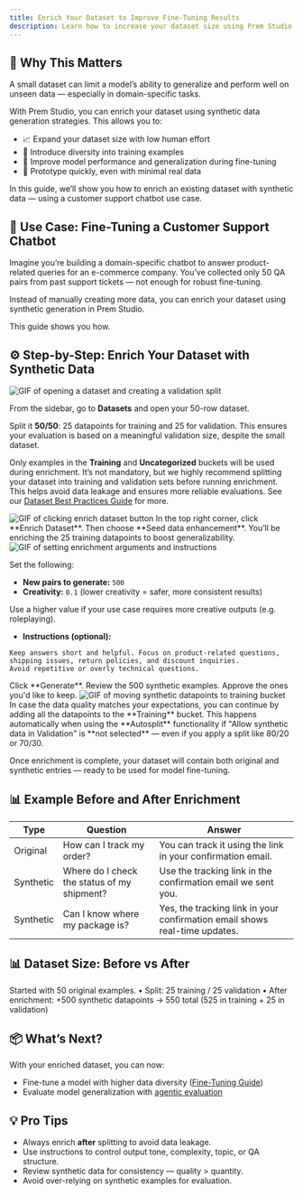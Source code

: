 ```yaml
---
title: Enrich Your Dataset to Improve Fine-Tuning Results
description: Learn how to increase your dataset size using Prem Studio's data enrichment tools for better model training and generalization.
---
```


## 🧠 Why This Matters

A small dataset can limit a model’s ability to generalize and perform well on unseen data — especially in domain-specific tasks.

With Prem Studio, you can enrich your dataset using synthetic data generation strategies. This allows you to:
- 📈 Expand your dataset size with low human effort
- 🧠 Introduce diversity into training examples
- 🚀 Improve model performance and generalization during fine-tuning
- 🧪 Prototype quickly, even with minimal real data

In this guide, we’ll show you how to enrich an existing dataset with synthetic data — using a customer support chatbot use case.


## 💼 Use Case: Fine-Tuning a Customer Support Chatbot

Imagine you’re building a domain-specific chatbot to answer product-related queries for an e-commerce company. You’ve collected only 50 QA pairs from past support tickets — not enough for robust fine-tuning.

Instead of manually creating more data, you can enrich your dataset using synthetic generation in Prem Studio.

This guide shows you how.


## ⚙️ Step-by-Step: Enrich Your Dataset with Synthetic Data

<Steps>
<Step title="Select Your Dataset and Perform a 50/50 Split">
<img src="https://static.premai.io/prem-saas-docs/guides/datasets/select-dataset-and-split.gif" alt="GIF of opening a dataset and creating a validation split" />


From the sidebar, go to **Datasets** and open your 50-row dataset.

Split it **50/50**: 25 datapoints for training and 25 for validation.
This ensures your evaluation is based on a meaningful validation size, despite the small dataset.

Only examples in the **Training** and **Uncategorized** buckets will be used during enrichment.
<Warning>
It’s not mandatory, but we highly recommend splitting your dataset into training and validation sets before running enrichment. This helps avoid data leakage and ensures more reliable evaluations.
See our [Dataset Best Practices Guide](/guides/datasets/dataset-best-practices) for more.
</Warning>
</Step>

<Step title="Launch the Enrichment Workflow">
<img src="https://static.premai.io/prem-saas-docs/guides/datasets/click-enrich.gif" alt="GIF of clicking enrich dataset button" />
In the top right corner, click **Enrich Dataset**. Then choose **Seed data enhancement**.
You’ll be enriching the 25 training datapoints to boost generalizability.
</Step>

<Step title="Define Enrichment Settings and (Optional) Instructions">
<img src="https://static.premai.io/prem-saas-docs/guides/datasets/custom-instructions-enrich.gif" alt="GIF of setting enrichment arguments and instructions" />

Set the following:

- **New pairs to generate:** `500`
- **Creativity:** `0.1` (lower creativity = safer, more consistent results)

Use a higher value if your use case requires more creative outputs (e.g. roleplaying).

- **Instructions (optional):**
```
Keep answers short and helpful. Focus on product-related questions, shipping issues, return policies, and discount inquiries.
Avoid repetitive or overly technical questions.
```
</Step>

<Step title="Review and Approve Synthetic Examples">
Click **Generate**. Review the 500 synthetic examples.
Approve the ones you'd like to keep.
</Step>

<Step title="Add Synthetic Datapoint to Training Bucket">
<img src="https://static.premai.io/prem-saas-docs/guides/datasets/synthetic-to-training-bucket.gif" alt="GIF of moving synthetic datapoints to training bucket" />
In case the data quality matches your expectations, you can continue by adding all the datapoints to the **Training** bucket.

<Warning>
This happens automatically when using the **Autosplit** functionality if "Allow synthetic data in Validation" is **not selected** — even if you apply a split like 80/20 or 70/30.
</Warning>
</Step>

</Steps>

Once enrichment is complete, your dataset will contain both original and synthetic entries — ready to be used for model fine-tuning.


## 📊 Example Before and After Enrichment

| Type       | Question | Answer |
|------------|----------|--------|
| Original   | How can I track my order? | You can track it using the link in your confirmation email. |
| Synthetic  | Where do I check the status of my shipment? | Use the tracking link in the confirmation email we sent you. |
| Synthetic  | Can I know where my package is? | Yes, the tracking link in your confirmation email shows real-time updates. |

## 📊 Dataset Size: Before vs After

Started with 50 original examples.
	•	Split: 25 training / 25 validation
	•	After enrichment: +500 synthetic datapoints → 550 total (525 in training + 25 in validation)


## 📦 What’s Next?

With your enriched dataset, you can now:
- Fine-tune a model with higher data diversity ([Fine-Tuning Guide](../../finetuning/get-started))
- Evaluate model generalization with [agentic evaluation](../../evaluations/get-started)


## 💡 Pro Tips

- Always enrich **after** splitting to avoid data leakage.
- Use instructions to control output tone, complexity, topic, or QA structure.
- Review synthetic data for consistency — quality > quantity.
- Avoid over-relying on synthetic examples for evaluation.
